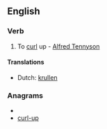 ==English==

===Verb===
{{en-verb}}

# {{transitive|rare}} To [[curl]] up - [[w:Alfred Tennyson|Alfred Tennyson]]

====Translations====
* Dutch: [[krullen]]

===Anagrams===
* {{alphagram|clpruu}}
* [[curl-up#English|curl-up]]